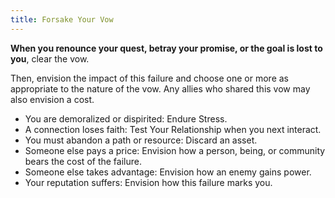 ```yaml
---
title: Forsake Your Vow
---
```


**When you renounce your quest, betray your promise, or the goal is lost to you**, clear the vow.

Then, envision the impact of this failure and choose one or more as appropriate to the nature of the vow. Any allies who shared this vow may also envision a cost.

- You are demoralized or dispirited: <RouterLink to='/moves/suffer/endure_stress'>Endure Stress</RouterLink>.
- A connection loses faith: <RouterLink to='/moves/connection/test_your_relationship'>Test Your Relationship</RouterLink> when you next interact.
- You must abandon a path or resource: Discard an asset.
- Someone else pays a price: Envision how a person, being, or community bears the cost of the failure.
- Someone else takes advantage: Envision how an enemy gains power.
- Your reputation suffers: Envision how this failure marks you.
